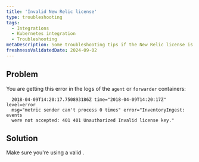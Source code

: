 ```yaml
---
title: 'Invalid New Relic license'
type: troubleshooting
tags:
  - Integrations
  - Kubernetes integration
  - Troubleshooting
metaDescription: Some troubleshooting tips if the New Relic license is invalid.
freshnessValidatedDate: 2024-09-02
---
```


## Problem

You are getting this error in the logs of the `agent` or `forwarder` containers:

  ```shell
    2018-04-09T14:20:17.750893186Z time="2018-04-09T14:20:17Z" level=error 
    msg="metric sender can't process 0 times" error="InventoryIngest: events
    were not accepted: 401 401 Unauthorized Invalid license key."
  ```

## Solution

Make sure you're using a valid <InlinePopover type="licenseKey"/>.
